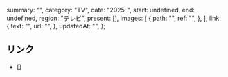   summary: "",
  category: "TV",
  date: "2025-",
  start: undefined,
  end: undefined,
  region: "テレビ",
  present: [],
  images: [
    {
      path: "",
      ref: "",
    },
  ],
  link: {
    text: "",
    url: "",
  },
  updatedAt: "",
};

## リンク

- []
